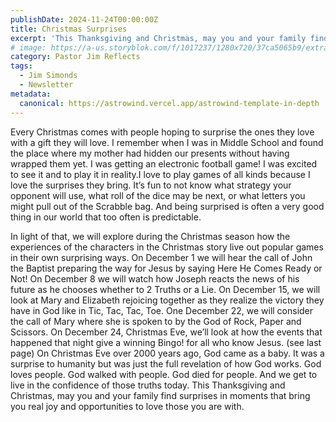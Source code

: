 ```yaml
--- 
publishDate: 2024-11-24T00:00:00Z
title: Christmas Surprises
excerpt: 'This Thanksgiving and Christmas, may you and your family find surprises in moments that bring you real joy and opportunities to love those you are with.'
# image: https://a-us.storyblok.com/f/1017237/1280x720/37ca5065b9/extravagantgenerosity-slide_for_facebook.jpg
category: Pastor Jim Reflects
tags:
  - Jim Simonds
  - Newsletter
metadata:
  canonical: https://astrowind.vercel.app/astrowind-template-in-depth
---
```




Every Christmas comes with people hoping to surprise the ones they love with a gift they will love.  I remember when I was in Middle School and found the place where my mother had hidden our presents without having wrapped them yet.  I was getting an electronic football game!  I was excited to see it and to play it in reality.I love to play games of all kinds because I love the surprises they bring.  It’s fun to not know what strategy your opponent will use, what roll of the dice may be next, or what letters you might pull out of the Scrabble bag. And being surprised is often a very good thing in our world that too often is predictable.

In light of that, we will explore during the Christmas season how the experiences of the characters in the Christmas story live out popular games in their own surprising ways.
On December 1 we will hear the call of John the Baptist preparing the way for Jesus by saying Here He Comes Ready or Not!  On December 8 we will watch how Joseph reacts the news of his future as he chooses whether to 2 Truths or a Lie. On December 15, we will look at Mary and Elizabeth rejoicing together as they realize the victory they have in God like in Tic, Tac, Tac, Toe.  One December 22, we will consider the call of Mary where she is spoken to by the God of Rock, Paper and Scissors.  On December 24, Christmas Eve, we’ll look at how the events that happened that night give a winning Bingo! for all who know Jesus. (see last page)
On Christmas Eve over 2000 years ago, God came as a baby.  It was a surprise to humanity but was just the full revelation of how God works.  God loves people.  God walked with people.  God died for people.  And we get to live in the confidence of those truths today.
This Thanksgiving and Christmas, may you and your family find surprises in moments that bring you real joy and opportunities to love those you are with.